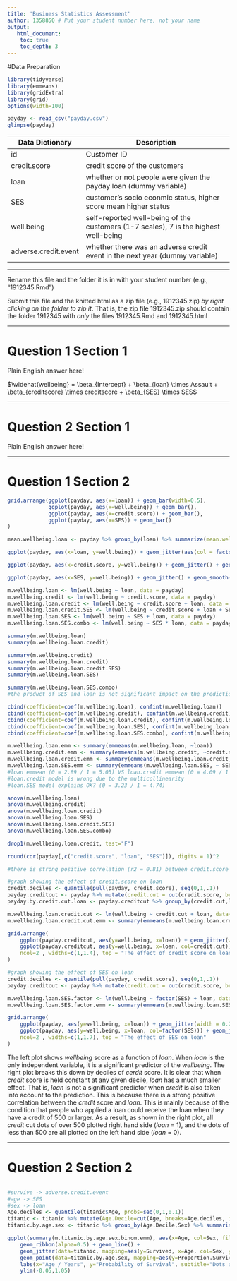 ```yaml
---
title: 'Business Statistics Assessment'
author: 1358850 # Put your student number here, not your name
output: 
   html_document:
    toc: true
    toc_depth: 3 
---
```


#Data Preparation

```r
library(tidyverse)
library(emmeans)
library(gridExtra)
library(grid)
options(width=100)
```

```r
payday <- read_csv("payday.csv")
glimpse(payday)
```

Data Dictionary      | Description
-------------------- | ------------------------------------------------
id                   | Customer ID
credit.score         | credit score of the customers
loan                 | whether or not people were given the payday loan (dummy variable)
SES                  | customer's socio econmic status, higher score mean higher status
well.being           | self-reported well-being of the customers (1-7 scales), 7 is the highest well-being
adverse.credit.event | whether there was an adverse credit event in the next year (dummy variable)


---

Rename this file and the folder it is in with your student number (e.g., "1912345.Rmd")

Submit this file and the knitted html as a zip file (e.g., 1912345.zip) _by right clicking on the folder to zip it_. That is, the zip file 1912345.zip should contain the folder 1912345 with _only_ the files 1912345.Rmd and 1912345.html

---

# Question 1 Section 1

Plain English answer here!

$\widehat{wellbeing} = \beta_{Intercept} + \beta_{loan} \times Assault + \beta_{creditscore} \times creditscore + \beta_{SES} \times SES$


---

# Question 2 Section 1

Plain English answer here!

---

# Question 1 Section 2

```r
grid.arrange(ggplot(payday, aes(x=loan)) + geom_bar(width=0.5),
             ggplot(payday, aes(x=well.being)) + geom_bar(),
             ggplot(payday, aes(x=credit.score)) + geom_bar(),
             ggplot(payday, aes(x=SES)) + geom_bar()
)
```

```r
mean.wellbeing.loan <- payday %>% group_by(loan) %>% summarize(mean.well = mean(well.being))

ggplot(payday, aes(x=loan, y=well.being)) + geom_jitter(aes(col = factor(loan))) + geom_hline(data = mean.wellbeing.loan, aes(yintercept = mean.well, col = factor(loan))) + geom_smooth(data = payday, mapping = aes(x=loan, y=well.being), method = "lm", se=FALSE)

ggplot(payday, aes(x=credit.score, y=well.being)) + geom_jitter() + geom_smooth(method = "lm", se=FALSE)

ggplot(payday, aes(x=SES, y=well.being)) + geom_jitter() + geom_smooth(method = "lm", se=FALSE)
```



```r
m.wellbeing.loan <- lm(well.being ~ loan, data = payday)
m.wellbeing.credit <- lm(well.being ~ credit.score, data = payday)
m.wellbeing.loan.credit <- lm(well.being ~ credit.score + loan, data = payday)
m.wellbeing.loan.credit.SES <- lm(well.being ~ credit.score + loan + SES, data = payday)
m.wellbeing.loan.SES <- lm(well.being ~ SES + loan, data = payday)
m.wellbeing.loan.SES.combo <- lm(well.being ~ SES * loan, data = payday)

summary(m.wellbeing.loan)
summary(m.wellbeing.loan.credit)

summary(m.wellbeing.credit)
summary(m.wellbeing.loan.credit)
summary(m.wellbeing.loan.credit.SES)
summary(m.wellbeing.loan.SES)

summary(m.wellbeing.loan.SES.combo)
#the product of SES and loan is not significant impact on the prediction -> MEANINGLESS!

```

```r
cbind(coefficient=coef(m.wellbeing.loan), confint(m.wellbeing.loan))
cbind(coefficient=coef(m.wellbeing.credit), confint(m.wellbeing.credit))
cbind(coefficient=coef(m.wellbeing.loan.credit), confint(m.wellbeing.loan.credit))
cbind(coefficient=coef(m.wellbeing.loan.SES), confint(m.wellbeing.loan.SES))
cbind(coefficient=coef(m.wellbeing.loan.SES.combo), confint(m.wellbeing.loan.SES.combo))

m.wellbeing.loan.emm <- summary(emmeans(m.wellbeing.loan, ~loan))
m.wellbeing.credit.emm <- summary(emmeans(m.wellbeing.credit, ~credit.score))
m.wellbeing.loan.credit.emm <- summary(emmeans(m.wellbeing.loan.credit, ~ credit.score + loan))
m.wellbeing.loan.SES.emm <- summary(emmeans(m.wellbeing.loan.SES, ~ SES + loan))
#loan emmean (0 = 2.89 / 1 = 5.05) VS loan.credit emmean (0 = 4.09 / 1 = 3.94)
#loan.credit model is wrong due to the multicollinearity
#loan.SES model explains OK? (0 = 3.23 / 1 = 4.74)

anova(m.wellbeing.loan)
anova(m.wellbeing.credit)
anova(m.wellbeing.loan.credit)
anova(m.wellbeing.loan.SES)
anova(m.wellbeing.loan.credit.SES)
anova(m.wellbeing.loan.SES.combo)

drop1(m.wellbeing.loan.credit, test="F")
```

```r
round(cor(payday[,c("credit.score", "loan", "SES")]), digits = 1)^2

#there is strong positive correlation (r2 = 0.81) between credit.score and loan -> becuz ppl who have credit of 500 or over received loan
```

```r
#graph showing the effect of credit.score on loan
credit.deciles <- quantile(pull(payday, credit.score), seq(0,1,.1))
payday.creditcut <- payday %>% mutate(credit.cut = cut(credit.score, breaks=credit.deciles, include.lowest=TRUE))
payday.by.credit.cut.loan <- payday.creditcut %>% group_by(credit.cut,loan) %>% summarise(mean.wellbeing=mean(well.being), mean.credit=mean(credit.score))

m.wellbeing.loan.credit.cut <- lm(well.being ~ credit.cut + loan, data=payday.creditcut)
m.wellbeing.loan.credit.cut.emm <- summary(emmeans(m.wellbeing.loan.credit.cut, ~credit.cut + loan))

grid.arrange(
	ggplot(payday.creditcut, aes(y=well.being, x=loan)) + geom_jitter(width = 0.2) + geom_smooth(method = "lm", se=FALSE) + labs(x= "Loan", y="Well being"),
	ggplot(payday.creditcut, aes(y=well.being, x=loan, col=credit.cut)) + geom_jitter(width = 0.2) + geom_line(data=m.wellbeing.loan.credit.cut.emm, aes(y=emmean, x=loan, col=credit.cut)) + guides(col=guide_legend(title="credit cut")) + labs(x= "Loan", y="Well being"),
	ncol=2 , widths=c(1,1.4), top = "The effect of credit score on loan"
)
```

```r
#graph showing the effect of SES on loan
credit.deciles <- quantile(pull(payday, credit.score), seq(0,1,.1))
payday.creditcut <- payday %>% mutate(credit.cut = cut(credit.score, breaks=credit.deciles, include.lowest=TRUE))

m.wellbeing.loan.SES.factor <- lm(well.being ~ factor(SES) + loan, data=payday.creditcut)
m.wellbeing.loan.SES.factor.emm <- summary(emmeans(m.wellbeing.loan.SES.factor, ~ factor(SES) + loan))

grid.arrange(
	ggplot(payday, aes(y=well.being, x=loan)) + geom_jitter(width = 0.2) + geom_smooth(method = "lm", se=FALSE) + labs(x= "Loan", y="Well being"),
	ggplot(payday, aes(y=well.being, x=loan, col=factor(SES))) + geom_jitter(width = 0.2) + geom_line(data=m.wellbeing.loan.SES.factor.emm, aes(y=emmean, x=loan, col=factor(SES))) + guides(col=guide_legend(title="Socio Economic Status")) + labs(x= "Loan", y="Well being"),
	ncol=2 , widths=c(1,1.7), top = "The effect of SES on loan"
)
```


The left plot shows $wellbeing$ score as a function of $loan$. When $loan$ is the only independent variable, it is a significant predictor of the $wellbeing$. The right plot breaks this down by deciles of $cerdit$ score. It is clear that when $credit$ score is held constant at any given decile, $loan$ has a much smaller effect. That is, $loan$ is not a significant predictor when $credit$ is also taken into account to the prediction. This is because there is a strong positive correlation between the $credit$ score and $loan$. This is mainly because of the condition that people who applied a loan could receive the loan when they have a credit of 500 or larger. As a result, as shown in the right plot, all $credit$ cut dots of over 500 plotted right hand side ($loan$ = 1), and the dots of less than 500 are all plotted on the left hand side ($loan$ = 0).

---

# Question 2 Section 2


```r

```



```r
#survive -> adverse.credit.event
#age -> SES
#sex -> loan
Age.deciles <- quantile(titanic$Age, probs=seq(0,1,0.1))
titanic <- titanic %>% mutate(Age.Decile=cut(Age, breaks=Age.deciles, include.lowest=TRUE))
titanic.by.age.sex <- titanic %>% group_by(Age.Decile,Sex) %>% summarise(Proportion.Survived=mean(Survived), decile.mean.age=mean(Age))

ggplot(summary(m.titanic.by.age.sex.binom.emm), aes(x=Age, col=Sex, fill=Sex, y=prob, ymin=asymp.LCL, ymax=asymp.UCL)) + 
    geom_ribbon(alpha=0.5) + geom_line() + 
    geom_jitter(data=titanic, mapping=aes(y=Survived, x=Age, col=Sex, ymin=NULL, ymax=NULL), height=0.04, width=0, alpha=0.5) + 
    geom_point(data=titanic.by.age.sex, mapping=aes(y=Proportion.Survived, x=decile.mean.age, col=Sex, ymin=NULL, ymax=NULL), size=2, shape=3) +
    labs(x="Age / Years", y="Probability of Survival", subtitle="Dots are individuals who survive or die.\n+s are the proportion surviving in each age decile.\nThe line and ribbon are the fit of a logistic regression model and its 95% CI") + 
    ylim(-0.05,1.05)

```





